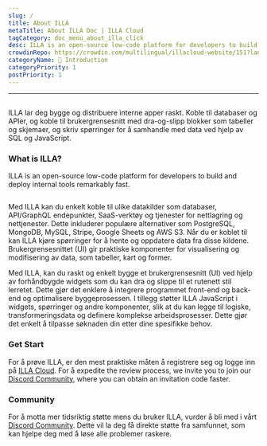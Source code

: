 ```yaml
---
slug: /
title: About ILLA
metaTitle: About ILLA Doc | ILLA Cloud
tagCategory: doc_menu_about_illa_click
desc: ILLA is an open-source low-code platform for developers to build and deploy internal tools remarkably fast.
crowdinRepo: https://crowdin.com/multilingual/illacloud-website/151?languages=en&filter=basic&value=0
categoryName: 👋 Introduction
categoryPriority: 1
postPriority: 1
---
```


* * *

## <h2 hidden>About ILLA</h2>

ILLA lar deg bygge og distribuere interne apper raskt. Koble til databaser og APIer, og koble til brukergrensesnitt med dra-og-slipp blokker som tabeller og skjemaer, og skriv spørringer for å samhandle med data ved hjelp av SQL og JavaScript.

### What is ILLA?

ILLA is an open-source low-code platform for developers to build and deploy internal tools remarkably fast.

<img
  src='https://cdn.illacloud.com/official-website/img/docs/introduction/about-illa-cloud.png'
  alt=""
/>

Med ILLA kan du enkelt koble til ulike datakilder som databaser, API/GraphQL endepunkter, SaaS-verktøy og tjenester for nettlagring og nettjenester. Dette inkluderer populære alternativer som PostgreSQL, MongoDB, MySQL, Stripe, Google Sheets og AWS S3. Når du er koblet til kan ILLA kjøre spørringer for å hente og oppdatere data fra disse kildene. Brukergrensesnittet (UI) gir praktiske komponenter for visualisering og modifisering av data, som tabeller, kart og former.

Med ILLA, kan du raskt og enkelt bygge et brukergrensesnitt (UI) ved hjelp av forhåndbygde widgets som du kan dra og slippe til et rutenett stil lerretet. Dette gjør det enklere å integrere programmet front-end og back-end og optimalisere byggeprosessen. I tillegg støtter ILLA JavaScript i widgets, spørringer og andre komponenter, slik at du kan legge til logiske, transformeringsdata og definere komplekse arbeidsprosesser. Dette gjør det enkelt å tilpasse søknaden din etter dine spesifikke behov.

### Get Start

For å prøve ILLA, er den mest praktiske måten å registrere seg og logge inn på [ILLA Cloud](https://cloud.illacloud.com/). 
For å expedite the review process, we invite you to join our [Discord Community](https://discord.gg/illacloud), where you can obtain an invitation code faster.

### Community

For å motta mer tidsriktig støtte mens du bruker ILLA, vurder å bli med i vårt [Discord Community](https://discord.gg/illacloud). Dette vil la deg få direkte støtte fra samfunnet, som kan hjelpe deg med å løse alle problemer raskere. 
